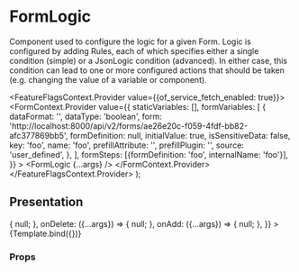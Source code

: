 

<Meta title="Form design/FormLogic" component={FormLogic} />

# FormLogic

Component used to configure the logic for a given Form. Logic is configured by adding Rules, each of
which specifies either a single condition (simple) or a JsonLogic condition (advanced). In either
case, this condition can lead to one or more configured actions that should be taken (e.g. changing
the value of a variable or component).

  <FeatureFlagsContext.Provider value={{of_service_fetch_enabled: true}}>
    <FormContext.Provider
      value={{
        staticVariables: [],
        formVariables: [
          {
            dataFormat: '',
            dataType: 'boolean',
            form: 'http://localhost:8000/api/v2/forms/ae26e20c-f059-4fdf-bb82-afc377869bb5',
            formDefinition: null,
            initialValue: true,
            isSensitiveData: false,
            key: 'foo',
            name: 'foo',
            prefillAttribute: '',
            prefillPlugin: '',
            source: 'user_defined',
          },
        ],
        formSteps: [{formDefinition: 'foo', internalName: 'foo'}],
      }}
    >
      <FormLogic {...args} />
    </FormContext.Provider>
  </FeatureFlagsContext.Provider>
);

## Presentation

<Canvas>
  <Story
    name="Default"
    args={{
      logicRules: [
        {
          uuid: 'foo',
          _generatedId: 'foo', // consumers should generate this, as it's used for the React key prop if no uuid exists
          _logicType: 'simple',
          form: '',
          description: '',
          _mayGenerateDescription: true,
          order: null,
          jsonLogicTrigger: {'': [{var: ''}, null]},
          isAdvanced: false,
          actions: [
            {
              action: {type: 'fetch-from-service', value: ''},
              component: '',
              formStep: null,
              formStepUuid: null,
              variable: 'bar',
            },
          ],
        },
      ],
      onChange: ({...args}) => {
        null;
      },
      onDelete: ({...args}) => {
        null;
      },
      onAdd: ({...args}) => {
        null;
      },
    }}
  >
    {Template.bind({})}
  </Story>
</Canvas>

### Props

<ArgsTable story="Default" />
